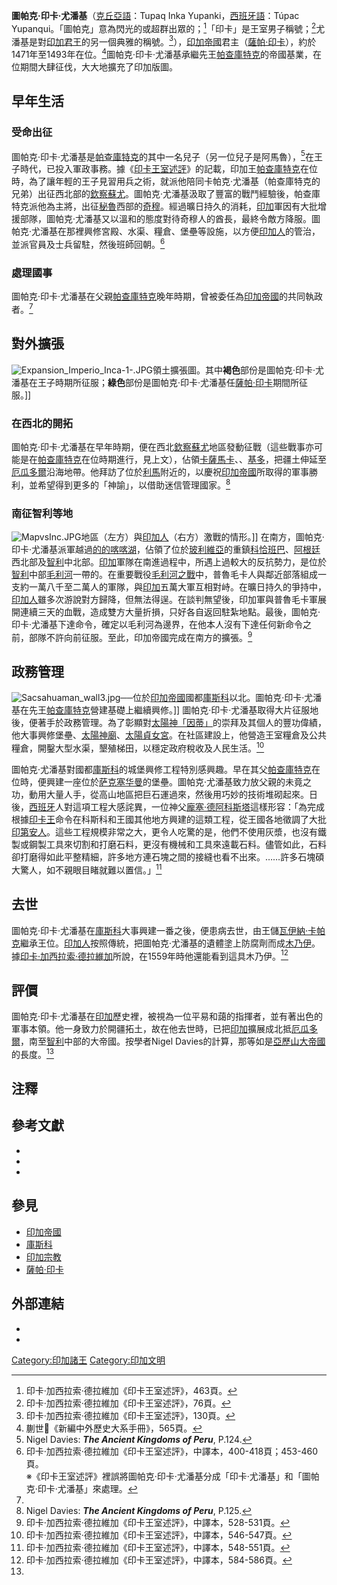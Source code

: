 {{Infobox Monarch
| name            =圖帕克·印卡·尤潘基
| image           =Inca tupac yupanqui.jpg
| caption         =圖帕克·印卡·尤潘基畫像
| title           =[[薩帕·印卡|薩帕·印卡]]（獨一無二的君主）
|}}
'''圖帕克·印卡·尤潘基'''（[[克丘亞語|克丘亞語]]：Tupaq Inka Yupanki，[[西班牙語|西班牙語]]：Túpac Yupanqui。「圖帕克」意為閃光的或超群出眾的；<ref>印卡·加西拉索·德拉維加《印卡王室述評》，463頁。</ref>「印卡」是王室男子稱號；<ref>印卡·加西拉索·德拉維加《印卡王室述評》，76頁。</ref>尤潘基是對[[薩帕·印卡#其他稱號|印加君王]]的另一個典雅的稱號。<ref>印卡·加西拉索·德拉維加《印卡王室述評》，130頁。</ref>），[[印加帝國|印加帝國]]君主（[[薩帕·印卡|薩帕·印卡]]），約於1471年至1493年在位。<ref>蒯世𤈇《新編中外歷史大系手冊》，565頁。</ref>圖帕克·印卡·尤潘基承繼先王[[帕查庫特克|帕查庫特克]]的帝國基業，在位期間大肆征伐，大大地擴充了印加版圖。

==早年生活==
===受命出征===
圖帕克·印卡·尤潘基是[[帕查庫特克|帕查庫特克]]的其中一名兒子（另一位兒子是阿馬魯），<ref name="Nigel Davies 124">Nigel Davies: '''''The Ancient Kingdoms of Peru''''', P.124.</ref>在王子時代，已投入軍政事務。據《[[印卡王室述評|印卡王室述評]]》的記載，印加王[[帕查庫特克|帕查庫特克]]在位時，為了讓年輕的王子見習用兵之術，就派他陪同卡帕克·尤潘基（帕查庫特克的兄弟）出征西北部的[[欽察蘇尤|欽察蘇尤]]。圖帕克·尤潘基汲取了豐富的戰鬥經驗後，帕查庫特克派他為主將，出征[[秘魯|秘魯]]西部的[[奇穆王國|奇穆]]。經過曠日持久的消耗，[[印加|印加]]軍因有大批增援部隊，圖帕克·尤潘基又以溫和的態度對待奇穆人的酋長，最終令敵方降服。圖帕克·尤潘基在那裡興修宮殿、水渠、糧倉、堡壘等設施，以方便[[印加人|印加人]]的管治，並派官員及士兵留駐，然後班師回朝。<ref>印卡·加西拉索·德拉維加《印卡王室述評》，中譯本，400-418頁；453-460頁。<br>※《印卡王室述評》裡誤將圖帕克·印卡·尤潘基分成「印卡·尤潘基」和「圖帕克·印卡·尤潘基」來處理。
</ref>

===處理國事===
圖帕克·印卡·尤潘基在父親[[帕查庫特克|帕查庫特克]]晚年時期，曾被委任為[[印加帝國|印加帝國]]的共同執政者。<ref name="Nigel Davies 124" />

==對外擴張==
[[File:Expansion_Imperio_Inca-1-.JPG|thumb]]領土擴張圖。其中'''褐色'''部份是圖帕克·印卡·尤潘基在王子時期所征服；'''綠色'''部份是圖帕克·印卡·尤潘基任[[薩帕·印卡|薩帕·印卡]]期間所征服。]]

===在西北的開拓===
圖帕克·印卡·尤潘基在早年時期，便在西北[[欽察蘇尤|欽察蘇尤]]地區發動征戰（這些戰事亦可能是在[[帕查庫特克|帕查庫特克]]在位時期進行，見上文），佔領[[卡哈馬卡|卡薩馬卡]]、{{le|圖米萬巴|Tumebamba}}、[[基多|基多]]，把疆土伸延至[[厄瓜多爾|厄瓜多爾]]沿海地帶。他拜訪了位於[[利馬|利馬]]附近的{{le|帕查卡馬克神廟|Pachacamac}}，以慶祝[[印加帝國|印加帝國]]所取得的軍事勝利，並希望得到更多的「神諭」，以借助迷信管理國家。<ref name="Nigel Davies 125">Nigel Davies: '''''The Ancient Kingdoms of Peru''''', P.125.</ref>

===南征智利等地===
[[File:MapvsInc.JPG|thumb]]地區{{le|普魯毛卡人|Promaucae}}（左方）與[[印加人|印加人]]（右方）激戰的情形。]]
在南方，圖帕克·印卡·尤潘基派軍越過[[的的喀喀湖|的的喀喀湖]]，佔領了位於[[玻利維亞|玻利維亞]]的重鎮[[科恰班巴|科恰班巴]]、[[阿根廷|阿根廷]]西北部及[[智利|智利]]中北部。[[印加|印加]]軍隊在南進過程中，所遇上過較大的反抗勢力，是位於[[智利|智利]]中部[[馬烏萊河|毛利河]]一帶的{{le|普魯毛卡人|Promaucae}}。在重要戰役[[马乌莱河战役|毛利河之戰]]中，普魯毛卡人與鄰近部落組成一支約一萬八千至二萬人的軍隊，與[[印加|印加]]五萬大軍互相對峙。在曠日持久的爭持中，[[印加人|印加人]]雖多次游說對方歸降，但無法得逞。在談判無望後，印加軍與普魯毛卡軍展開連續三天的血戰，造成雙方大量折損，只好各自返回駐紮地點。最後，圖帕克·印卡·尤潘基下達命令，確定以毛利河為邊界，在他本人沒有下達任何新命令之前，部隊不許向前征服。至此，印加帝國完成在南方的擴張。<ref>印卡·加西拉索·德拉維加《印卡王室述評》，中譯本，528-531頁。</ref>

==政務管理==
[[File:Sacsahuaman_wall3.jpg|thumb]]──位於[[印加帝國|印加帝國]]國都[[庫斯科|庫斯科]]以北。圖帕克·印卡·尤潘基在先王[[帕查庫特克|帕查庫特克]]營建基礎上繼續興修。]]
圖帕克·印卡·尤潘基取得大片征服地後，便著手於政務管理。為了彰顯對[[因蒂|太陽神「因蒂」]]的崇拜及其個人的豐功偉績，他大事興修堡壘、[[因蒂#對因蒂的崇拜|太陽神廟]]、[[太陽貞女宮|太陽貞女宮]]。在社區建設上，他營造王室糧倉及公共糧倉，開鑿大型水渠，墾殖梯田，以穩定政府稅收及人民生活。<ref>印卡·加西拉索·德拉維加《印卡王室述評》，中譯本，546-547頁。</ref>

圖帕克·尤潘基對國都[[庫斯科|庫斯科]]的城堡興修工程特別感興趣。早在其父[[帕查庫特克|帕查庫特克]]在位時，便興建一座位於[[萨克塞华曼|萨克塞华曼]]的堡壘。圖帕克·尤潘基致力放父親的未竟之功，動用大量人手，從高山地區把巨石運過來，然後用巧妙的技術堆砌起來。日後，[[西班牙|西班牙]]人對這項工程大感詫異，一位神父[[何塞·德·阿科斯塔|龐塞·德阿科斯塔]]這樣形容：「為完成根據[[印加王|印卡王]]命令在科斯科和王國其他地方興建的這類工程，從王國各地徵調了大批[[印第安人|印第安人]]。這些工程規模非常之大，更令人吃驚的是，他們不使用灰漿，也沒有鐵製或鋼製工具來切割和打磨石料，更沒有機械和工具來遠載石料。儘管如此，石料卻打磨得如此平整精細，許多地方連石塊之間的接縫也看不出來。……許多石塊碩大驚人，如不親眼目睹就難以置信。」<ref>印卡·加西拉索·德拉維加《印卡王室述評》，中譯本，548-551頁。</ref>

==去世==
圖帕克·印卡·尤潘基在[[庫斯科|庫斯科]]大事興建一番之後，便患病去世，由王儲[[瓦伊納·卡帕克|瓦伊納·卡帕克]]繼承王位。[[印加人|印加人]]按照傳統，把圖帕克·尤潘基的遺體塗上防腐劑而成[[木乃伊|木乃伊]]。據[[印卡·加西拉索·德拉維加|印卡·加西拉索·德拉維加]]所說，在1559年時他還能看到這具木乃伊。<ref>印卡·加西拉索·德拉維加《印卡王室述評》，中譯本，584-586頁。</ref>

==評價==
圖帕克·印卡·尤潘基在[[印加|印加]]歷史裡，被視為一位平易和藹的指揮者，並有著出色的軍事本領。他一身致力於開疆拓土，故在他去世時，已把[[印加|印加]]擴展成北抵[[厄瓜多爾|厄瓜多爾]]，南至[[智利|智利]]中部的大帝國。按學者Nigel Davies的計算，那等如是[[亞歷山大帝國|亞歷山大帝國]]的長度。<ref name="Nigel Davies 125" />

==注釋==
{{reflist|2}}

==參考文獻==
<div class="references-small">
*{{zh}}{{cite book|title=《[[印卡王室述評|印卡王室述評]]》|author=[[印卡·加西拉索·德拉維加|印卡·加西拉索·德拉維加]]|others=[[白鳳森|白鳳森]]、[[楊衍永|楊衍永]]譯|location=[[北京|北京]]|publisher=[[商務印書館|商務印書館]]（1996）ISBN 7100014018}}
*{{en}}{{cite book|title='''''The Ancient Kingdoms of Peru'''''|year=1997|url=https://archive.org/details/ancientkingdomso0000davi|author=Nigel Davies|location=London|publisher=Penguin（1997）ISBN 0140233814}}
*{{cite book|title=《[[新編中外歷史大系手冊|新編中外歷史大系手冊]]》|author=蒯世𤈇|location=[[北京|北京]]|publisher=[[社會科學文獻出版社|社會科學文獻出版社]]（1996）ISBN 7800505707}}
</div>

==參見==
*[[印加帝國|印加帝國]]
*[[庫斯科|庫斯科]]
*[[印加宗教|印加宗教]]
*[[薩帕·印卡|薩帕·印卡]]

==外部連結==
*{{en}}{{cite web |url=http://incas.perucultural.org.pe/english/hissurg6.htm |title=Maria Rostworowski: The Incas -- Tupac Yupanqui’s Conquest |deadurl=yes |archiveurl=https://web.archive.org/web/20081029213511/http://incas.perucultural.org.pe/english/hissurg6.htm |archivedate=2008-10-29 |accessdate=2008-07-01 }}
*{{en}}{{cite web |url=http://www.galapagos.to/TEXTS/SARMIENTO.HTM |title=History of the Incas |accessdate=2008-07-01 |archive-date=2020-11-12 |archive-url=https://web.archive.org/web/20201112031211/http://www.galapagos.to/TEXTS/SARMIENTO.HTM |dead-url=no }}

{{start box}}
{{succession box|[[帕查庫特克|帕查庫特克]]|[[瓦伊納·卡帕克|瓦伊納·卡帕克]]|[[薩帕·印卡|薩帕·印卡]]|約1471年-1493年}}

[[Category:印加諸王|Category:印加諸王]]
[[Category:印加文明|Category:印加文明]]